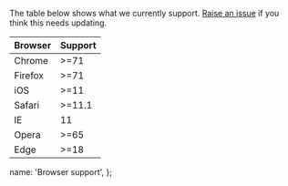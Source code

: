 The table below shows what we currently support. [Raise an issue](https://github.com/transferwise/neptune-web/issues) if you think this needs updating.

<table className="docs-table table">
  <thead>
    <tr>
      <th>Browser</th>
      <th>Support</th>
    </tr>
  </thead>
  <tbody>
    <tr>
      <td>Chrome</td>
      <td>>=71</td>
    </tr>
    <tr>
      <td>Firefox</td>
      <td>>=71</td>
    </tr>
    <tr>
      <td>iOS</td>
      <td>>=11</td>
    </tr>
    <tr>
      <td>Safari</td>
      <td>>=11.1</td>
    </tr>
    <tr>
      <td>IE</td>
      <td>11</td>
    </tr>
    <tr>
      <td>Opera</td>
      <td>>=65</td>
    </tr>
    <tr>
      <td>Edge</td>
      <td>>=18</td>
    </tr>
  </tbody>
</table>

  name: 'Browser support',
};
